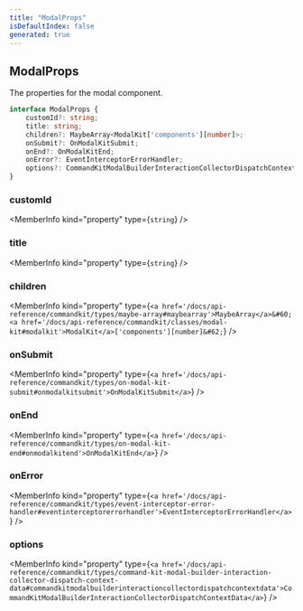 ```yaml
---
title: "ModalProps"
isDefaultIndex: false
generated: true
---
```



<!-- This file was generated from the CommandKit source. Do not modify. Instead, re-run the "docgen" script -->


## ModalProps

<GenerationInfo sourceFile="packages/commandkit/src/components/interactive/modal/Modal.ts" sourceLine="16" packageName="commandkit" />

The properties for the modal component.

```ts title="Signature"
interface ModalProps {
    customId?: string;
    title: string;
    children?: MaybeArray<ModalKit['components'][number]>;
    onSubmit?: OnModalKitSubmit;
    onEnd?: OnModalKitEnd;
    onError?: EventInterceptorErrorHandler;
    options?: CommandKitModalBuilderInteractionCollectorDispatchContextData;
}
```

<div className="members-wrapper">

### customId

<MemberInfo kind="property" type={`string`}   />


### title

<MemberInfo kind="property" type={`string`}   />


### children

<MemberInfo kind="property" type={`<a href='/docs/api-reference/commandkit/types/maybe-array#maybearray'>MaybeArray</a>&#60;<a href='/docs/api-reference/commandkit/classes/modal-kit#modalkit'>ModalKit</a>['components'][number]&#62;`}   />


### onSubmit

<MemberInfo kind="property" type={`<a href='/docs/api-reference/commandkit/types/on-modal-kit-submit#onmodalkitsubmit'>OnModalKitSubmit</a>`}   />


### onEnd

<MemberInfo kind="property" type={`<a href='/docs/api-reference/commandkit/types/on-modal-kit-end#onmodalkitend'>OnModalKitEnd</a>`}   />


### onError

<MemberInfo kind="property" type={`<a href='/docs/api-reference/commandkit/types/event-interceptor-error-handler#eventinterceptorerrorhandler'>EventInterceptorErrorHandler</a>`}   />


### options

<MemberInfo kind="property" type={`<a href='/docs/api-reference/commandkit/types/command-kit-modal-builder-interaction-collector-dispatch-context-data#commandkitmodalbuilderinteractioncollectordispatchcontextdata'>CommandKitModalBuilderInteractionCollectorDispatchContextData</a>`}   />




</div>
